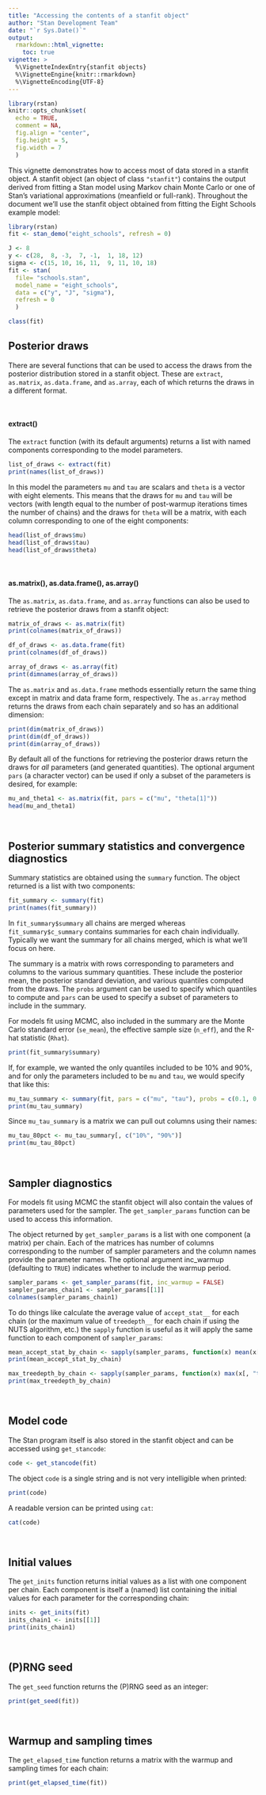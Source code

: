 ```yaml
---
title: "Accessing the contents of a stanfit object"
author: "Stan Development Team"
date: "`r Sys.Date()`"
output: 
  rmarkdown::html_vignette:
    toc: true
vignette: >
  %\VignetteIndexEntry{stanfit objects}
  %\VignetteEngine{knitr::rmarkdown}
  %\VignetteEncoding{UTF-8}
---
```


```r
library(rstan)
knitr::opts_chunk$set(
  echo = TRUE,
  comment = NA,
  fig.align = "center",
  fig.height = 5,
  fig.width = 7
  )
```

This vignette demonstrates how to access most of data stored in a stanfit 
object. A stanfit object (an object of class `"stanfit"`) contains the output 
derived from fitting a Stan model using Markov chain Monte Carlo or one of
Stan's variational approximations (meanfield or full-rank). Throughout the
document we'll use the stanfit object obtained from fitting the Eight Schools
example model:

```r
library(rstan)
fit <- stan_demo("eight_schools", refresh = 0)
```
```r
J <- 8
y <- c(28,  8, -3,  7, -1,  1, 18, 12)
sigma <- c(15, 10, 16, 11,  9, 11, 10, 18)
fit <- stan(
  file= "schools.stan", 
  model_name = "eight_schools",
  data = c("y", "J", "sigma"), 
  refresh = 0
  )
```
```r
class(fit)
```

## Posterior draws

There are several functions that can be used to access the draws from the 
posterior distribution stored in a stanfit object. These are `extract`, 
`as.matrix`, `as.data.frame`, and `as.array`, each of which returns the draws in
a different format.

<br>

#### extract()

The `extract` function (with its default arguments) returns a list with named
components corresponding to the model parameters.

```r
list_of_draws <- extract(fit)
print(names(list_of_draws))
```

In this model the parameters `mu` and `tau` are scalars and `theta` is a vector
with eight elements. This means that the draws for `mu` and `tau` will be 
vectors (with length equal to the number of post-warmup iterations times the 
number of chains) and the draws for `theta` will be a matrix, with each column 
corresponding to one of the eight components:

```r
head(list_of_draws$mu)
head(list_of_draws$tau)
head(list_of_draws$theta)
```

<br>

#### as.matrix(), as.data.frame(), as.array()

The `as.matrix`, `as.data.frame`, and `as.array` functions can also be used
to retrieve the posterior draws from a stanfit object:

```r
matrix_of_draws <- as.matrix(fit)
print(colnames(matrix_of_draws))

df_of_draws <- as.data.frame(fit)
print(colnames(df_of_draws))

array_of_draws <- as.array(fit)
print(dimnames(array_of_draws))
```

The `as.matrix` and `as.data.frame` methods essentially return the same 
thing except in matrix and data frame form, respectively. The `as.array`
method returns the draws from each chain separately and so has an additional
dimension:

```r
print(dim(matrix_of_draws))
print(dim(df_of_draws))
print(dim(array_of_draws))
```

By default all of the functions for retrieving the posterior draws return the
draws for _all_ parameters (and generated quantities). The optional argument 
`pars` (a character vector) can be used if only a subset of the parameters is
desired, for example:

```r
mu_and_theta1 <- as.matrix(fit, pars = c("mu", "theta[1]"))
head(mu_and_theta1)
```

<br>

## Posterior summary statistics and convergence diagnostics

Summary statistics are obtained using the `summary` function. The object 
returned is a list with two components:

```r
fit_summary <- summary(fit)
print(names(fit_summary))
```

In `fit_summary$summary` all chains are merged whereas `fit_summary$c_summary`
contains summaries for each chain individually. Typically we want the 
summary for all chains merged, which is what we'll focus on here.

The summary is a matrix with rows corresponding to parameters and columns to the
various summary quantities. These include the posterior mean, the posterior
standard deviation, and various quantiles computed from the draws. The `probs`
argument can be used to specify which quantiles to compute and `pars` can be
used to specify a subset of parameters to include in the summary.

For models fit using MCMC, also included in the summary are the Monte Carlo
standard error (`se_mean`), the effective sample size (`n_eff`), and the R-hat
statistic (`Rhat`).

```r
print(fit_summary$summary)
```

If, for example, we wanted the only quantiles included to be 10% and 90%, and  for only the parameters included to be `mu` and `tau`, we would specify that like this:

```r
mu_tau_summary <- summary(fit, pars = c("mu", "tau"), probs = c(0.1, 0.9))$summary
print(mu_tau_summary)
```

Since `mu_tau_summary` is a matrix we can pull out columns using their names:

```r
mu_tau_80pct <- mu_tau_summary[, c("10%", "90%")]
print(mu_tau_80pct)
```


<br>

## Sampler diagnostics

For models fit using MCMC the  stanfit object will also contain the values of
parameters used for the sampler. The `get_sampler_params` function can 
be used to access this information.

The object returned by `get_sampler_params` is a list with one component (a
matrix) per chain. Each of the matrices has number of columns corresponding to
the number of sampler parameters and the column names provide the parameter
names. The optional argument inc_warmup (defaulting to `TRUE`) indicates whether
to include the warmup period.

```r
sampler_params <- get_sampler_params(fit, inc_warmup = FALSE)
sampler_params_chain1 <- sampler_params[[1]]
colnames(sampler_params_chain1)
```

To do things like calculate the average value of `accept_stat__` for each chain 
(or the maximum value of `treedepth__` for each chain if using the NUTS
algorithm, etc.) the `sapply` function is useful as it will apply the 
same function to each component of `sampler_params`:

```r
mean_accept_stat_by_chain <- sapply(sampler_params, function(x) mean(x[, "accept_stat__"]))
print(mean_accept_stat_by_chain)

max_treedepth_by_chain <- sapply(sampler_params, function(x) max(x[, "treedepth__"]))
print(max_treedepth_by_chain)
```

<br>

## Model code

The Stan program itself is also stored in the stanfit object and can be 
accessed using `get_stancode`:

```r
code <- get_stancode(fit)
```

The object `code` is a single string and is not very intelligible when printed:

```r
print(code)
```

A readable version can be printed using `cat`:
```r
cat(code)
```

<br>

## Initial values

The `get_inits` function returns initial values as a list with one component per
chain. Each component is itself a (named) list containing the initial values for each parameter for the corresponding chain:

```r
inits <- get_inits(fit)
inits_chain1 <- inits[[1]]
print(inits_chain1)
```

<br>

## (P)RNG seed

The `get_seed` function returns the (P)RNG seed as an integer:

```r
print(get_seed(fit))
```

<br>

## Warmup and sampling times

The `get_elapsed_time` function returns a matrix with the warmup and sampling
times for each chain: 

```r
print(get_elapsed_time(fit))
```
